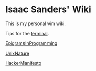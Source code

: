 = Isaac Sanders' Wiki =

This is my personal vim wiki.

Tips for the [[terminal]].

[[EpigramsInProgramming]]

[[UnixNature]]

[[HackerManifesto]]
